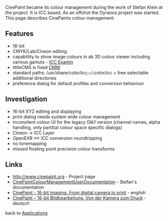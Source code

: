 CinePaint became its colour management during the work of Stefan Klein at the project. It is ICC based. As an offshot the Oyranos project was started. This page describes CinePaints colour management.

== Features ==
* 16-bit
* CMYK/Lab/Cineon editing
* capablility to show image colours in ab 3D colour viewer including various gamuts -  [http://www.behrmann.name/index.php?option=com_content&task=view&id=32&Itemid=70 ICC Examin]
* littleCMS is fixed [[ColourMatchingModuls|CMM]]
* standard paths: /usr/share/color/icc;~/.color/icc + free selectable additional directories
* preference dialog for default profiles and conversion behaviour

== Investigation ==
* 16-bit XYZ editing and displaying
* print dialog needs system wide colour management
* inconsitent colour UI for the legacy Gtk1 version (channel names, alpha handling, only partitial colour space specific dialogs)
* Cineon -> ICC Layer
* OpenEXR <-> ICC conversion roundtripping
* no tonemapping
* missed floating point precision colour transforms

== Links ==
*http://www.cinepaint.org - Project page
*[http://cinepaint.bigasterisk.com/CinePaintColourManagementUserDocumentation CinePaintColourManagementUserDocumentation] - Stefan's documentation
*[http://www.behrmann.name/index.php?option=com_weblinks&task=view&catid=67&id=56&Itemid=85 CinePaint - 16-bit imaging. From digital camera to print] - english
*[http://www.behrmann.name/index.php?option=com_weblinks&task=view&catid=67&id=54&Itemid=86  CinePaint – 16-bit Bildbearbeitung. Von der Kamera zum Druck] - deutsch

back to [[Applications]]